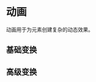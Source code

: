 
# 动画

动画用于为元素创建复杂的动态效果。

## 基础变换

<Cards num={1}>
    <Cards.Card
        title="转换"
        description="转换"
        href="./animation/transform"
        arrow
    />
</Cards>

## 高级变换

<Cards num={1}>
    <Cards.Card
        title="高级变换"
        description="高级变换"
        href="./animation/advanced-transform"
        arrow
    />
</Cards>

